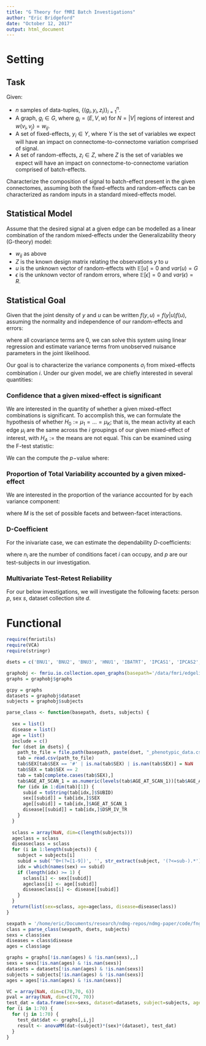 ```yaml
---
title: "G Theory for fMRI Batch Investigations"
author: "Eric Bridgeford"
date: "October 12, 2017"
output: html_document
---
```



# Setting

## Task

Given:

+ $n$ samples of data-tuples, $\left\{(g_i, y_i, z_i)\right\}_{i=1}^n$.
+ A graph, $g_i \in G$, where $g_i  = (E, V, w)$ for $N=|V|$ regions of interest and $w(v_i, v_j) = w_{ij}$.
+ A set of fixed-effects, $y_i \in Y$, where $Y$ is the set of variables we expect will have an impact on connectome-to-connectome variation comprised of signal.
+ A set of random-effects, $z_i \in Z$, where $Z$ is the set of variables we expect will have an impact on connectome-to-connectome variation comprised of batch-effects.

Characterize the composition of signal to batch-effect present in the given connectomes, assuming both the fixed-effects and random-effects can be characterized as random inputs in a standard mixed-effects model.

## Statistical Model

Assume that the desired signal at a given edge can be modelled as a linear combination of the random mixed-effects under the Generalizability theory (G-theory) model:

\begin{align*}
  w_{ij} = Zu + \epsilon
\end{align*}

+ $w_{ij}$ as above
+ $Z$ is the known design matrix relating the observations $y$ to $u$
+ $u$ is the unknown vector of random-effects with $\mathbb{E}\left[u\right] = 0$ and $var(u) = G$
+ $\epsilon$ is the unknown vector of random errors, where $\mathbb{E}\left[\epsilon\right] = 0$ and $var(\epsilon) = R$.

## Statistical Goal

Given that the joint density of $y$ and $u$ can be written $f(y, u) = f(y | u) f(u)$, assuming the normality and independence of our random-effects and errors:

\begin{align*}
  \begin{bmatrix}
    u \\ \epsilon
  \end{bmatrix} = \mathcal{N}\left(0, diag\left(G, R\right)\right)
\end{align*}

where all covariance terms are $0$, we can solve this system using linear regression and estimate variance terms from unobserved nuisance parameters in the joint likelihood. 

Our goal is to characterize the variance components $\sigma_i$ from mixed-effects combination $i$. Under our given model, we are chiefly interested in several quantities:

### Confidence that a given mixed-effect is significant

We are interested in the quantity of whether a given mixed-effect combinations is significant. To accomplish this, we can formulate the hypothesis of whether $H_0 := \mu_1 = ... = \mu_K$; that is, the mean activity at each edge $\mu_i$ are the same across the $i$ groupings of our given mixed-effect of interest, with $H_A := \textrm{the means are not equal}$. This can be examined using the F-test statistic:

\begin{align*}
  F &= \frac{\textrm{between-group variability}}{\textrm{within-group varaibility}} \\
  &= \frac{\sum_{i=1}^K n_i (\bar{Y}_i - \bar{Y})^2/(K - 1)}{\sum_{i=1}^K\sum_{j=1}^{n_i} (Y_{ij} - \bar{Y_{i})^2}/(N - K)}
\end{align*}

We can the compute the $p-$value where:
\begin{align*}
  p = \mathbb{P}\left\{\textrm{Falsely reject $H_0$ for $H_A \; | \; H_0$ is true}\right\}
\end{align*}

### Proportion of Total Variability accounted by a given mixed-effect

We are interested in the proportion of the variance accounted for by each variance component:

\begin{align*}
  V &= \frac{\sigma_i^2}{\sum_{j \in M}\sigma_j^2}
\end{align*}

where $M$ is the set of possible facets and between-facet interactions.

### D-Coefficient

For the inivariate case, we can estimate the dependability $D$-coefficients:

\begin{align*}
  \phi_{UV}(X) = \frac{\sigma^2_p(x)}{\sigma_p(x)^2 + \sum_{i\in M \ p} \frac{\sigma_i^2}{n_i}}
\end{align*}

where $n_i$ are the number of conditions facet $i$ can occupy, and $p$ are our test-subjects in our investigation.

### Multivariate Test-Retest Reliability


\begin{align*}
  \phi_{MV}(X) = \frac{\sum_{x=1}^X\sigma^2_p(x)}{\sum_{x=1}^X\left(\sigma_p(x)^2 + \sum_{i\in M \ p} \frac{\sigma_i^2}{n_i}\right)}
\end{align*}

For our below investigations, we will investigate the following facets: person $p$, sex $s$, dataset collection site $d$.

# Functional

```r
require(fmriutils)
require(VCA)
require(stringr)

dsets = c('BNU1', 'BNU2', 'BNU3', 'HNU1', 'IBATRT', 'IPCAS1', 'IPCAS2', 'IPCAS5', 'IPCAS6', 'IPCAS8', 'NYU1', 'SWU1', 'SWU2', 'SWU3', 'SWU4', 'UWM', 'XHCUMS')

graphobj <- fmriu.io.collection.open_graphs(basepath='/data/fmri/edgelists/', datasets = dsets, atlases = c('desikan-2mm'), fmt='edgelist', rtype='array')
graphs = graphobj$graphs
```

```r
gcpy = graphs
datasets = graphobj$dataset
subjects = graphobj$subjects

parse_class <- function(basepath, dsets, subjects) {
  
  sex = list()
  disease = list()
  age = list()
  include = c()
  for (dset in dsets) {
    path_to_file = file.path(basepath, paste(dset, "_phenotypic_data.csv", sep=""))
    tab = read.csv(path_to_file)
    tab$SEX[tab$SEX == '#' | is.na(tab$SEX) | is.nan(tab$SEX)] = NaN
    tab$SEX = tab$SEX == 2
    tab = tab[complete.cases(tab$SEX),]
    tab$AGE_AT_SCAN_1 = as.numeric(levels(tab$AGE_AT_SCAN_1))[tab$AGE_AT_SCAN_1]
    for (idx in 1:dim(tab)[1]) {
      subid = toString(tab[idx,]$SUBID)
      sex[[subid]] = tab[idx,]$SEX
      age[[subid]] = tab[idx,]$AGE_AT_SCAN_1
      disease[[subid]] = tab[idx,]$DSM_IV_TR
    }
  }
  
  sclass = array(NaN, dim=c(length(subjects)))
  ageclass = sclass
  diseaseclass = sclass
  for (i in 1:length(subjects)) {
    subject = subjects[i]
    subid = sub('^0+(?=[1-9])', '', str_extract(subject, '(?<=sub-).*'), perl=TRUE)
    idx = which(names(sex) == subid)
    if (length(idx) >= 1) {
      sclass[i] <- sex[[subid]]
      ageclass[i] <- age[[subid]]
      diseaseclass[i] <- disease[[subid]]
    }
  }
  return(list(sex=sclass, age=ageclass, disease=diseaseclass))
}

sexpath = '/home/eric/Documents/research/ndmg-repos/ndmg-paper/code/fngs_class/'
class = parse_class(sexpath, dsets, subjects)
sexs = class$sex
diseases = class$disease
ages = class$age

graphs = graphs[!is.nan(ages) & !is.nan(sexs),,]
sexs = sexs[!is.nan(ages) & !is.nan(sexs)]
datasets = datasets[!is.nan(ages) & !is.nan(sexs)]
subjects = subjects[!is.nan(ages) & !is.nan(sexs)]
ages = ages[!is.nan(ages) & !is.nan(sexs)]
```

```r
VC = array(NaN, dim=c(70,70, 6))
pval = array(NaN, dim=c(70, 70))
test_dat = data.frame(sex=sexs, dataset=datasets, subject=subjects, age=ages, dat=array(NaN, dim=c(length(subjects))))
for (i in 1:70) {
  for (j in 1:70) {
    test_dat$dat <- graphs[,i,j]
    result <- anovaMM(dat~(subject)*(sex)*(dataset), test_dat)
  }
}
```